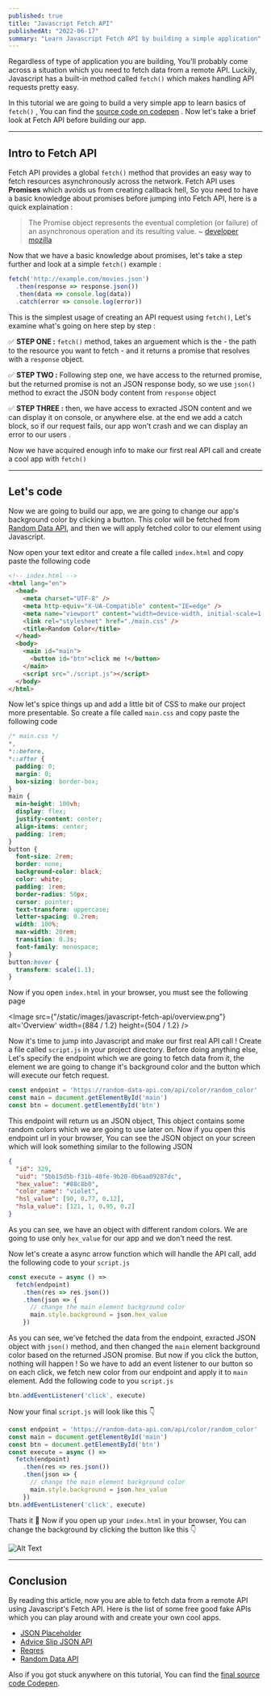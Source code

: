 ```yaml
---
published: true
title: "Javascript Fetch API"
publishedAt: "2022-06-17"
summary: "Learn Javascript Fetch API by building a simple application"
---
```


Regardless of type of application you are building, You'll probably come across
a situation which you need to fetch data from a remote API. Luckily, Javascript
has a built-in method called `fetch()` which makes handling API requests pretty
easy.

In this tutorial we are going to build a very simple app to learn basics of
`fetch()` , You can find the
[source code on codepen](https://codepen.io/zaidmukaddam/pen/zYRbQKQ) . Now let's take
a brief look at Fetch API before building our app.

---

## Intro to Fetch API

Fetch API provides a global `fetch()` method that provides an easy way to fetch
resources asynchronously across the network. Fetch API uses **Promises** which
avoids us from creating callback hell, So you need to have a basic knowledge
about promises before jumping into Fetch API, here is a quick explaination :

> The Promise object represents the eventual completion (or failure) of an
> asynchronous operation and its resulting value. ~
> [developer mozilla](https://developer.mozilla.org/en-US/docs/Web/JavaScript/Reference/Global_Objects/Promise)

Now that we have a basic knowledge about promises, let's take a step further and
look at a simple `fetch()` example :

```javascript
fetch('http://example.com/movies.json')
  .then(response => response.json())
  .then(data => console.log(data))
  .catch(error => console.log(error))
```


This is the simplest usage of creating an API request using `fetch()`, Let's
examine what's going on here step by step :

✅ **STEP ONE :** `fetch()` method, takes an arguement which is the - the path
to the resource you want to fetch - and it returns a promise that resolves with
a `response` object.

✅ **STEP TWO :** Following step one, we have access to the returned promise,
but the returned promise is not an JSON response body, so we use `json()` method
to exract the JSON body content from `response` object

✅ **STEP THREE :** then, we have access to exracted JSON content and we can
display it on console, or anywhere else. at the end we add a catch block, so if
our request fails, our app won't crash and we can display an error to our users
.

Now we have acquired enough info to make our first real API call and create a
cool app with `fetch()`

---

## Let's code

Now we are going to build our app, we are going to change our app's background
color by clicking a button. This color will be fetched from
[Random Data API](https://random-data-api.com/documentation), and then we will
apply fetched color to our element using Javascript.

Now open your text editor and create a file called `index.html` and copy paste
the following code

```html
<!-- index.html -->
<html lang="en">
  <head>
    <meta charset="UTF-8" />
    <meta http-equiv="X-UA-Compatible" content="IE=edge" />
    <meta name="viewport" content="width=device-width, initial-scale=1.0" />
    <link rel="stylesheet" href="./main.css" />
    <title>Random Color</title>
  </head>
  <body>
    <main id="main">
      <button id="btn">click me !</button>
    </main>
    <script src="./script.js"></script>
  </body>
</html>
```

Now let's spice things up and add a little bit of CSS to make our project more
presentable. So create a file called `main.css` and copy paste the following
code

```css
/* main.css */
*,
*::before,
*::after {
  padding: 0;
  margin: 0;
  box-sizing: border-box;
}
main {
  min-height: 100vh;
  display: flex;
  justify-content: center;
  align-items: center;
  padding: 1rem;
}
button {
  font-size: 2rem;
  border: none;
  background-color: black;
  color: white;
  padding: 1rem;
  border-radius: 50px;
  cursor: pointer;
  text-transform: uppercase;
  letter-spacing: 0.2rem;
  width: 100%;
  max-width: 20rem;
  transition: 0.3s;
  font-family: monospace;
}
button:hover {
  transform: scale(1.1);
}
```

Now if you open `index.html` in your browser, you must see the following page

<Image src={"/static/images/javascript-fetch-api/overview.png"} alt='Overview' width={884 / 1.2} height={504 / 1.2} />

Now it's time to jump into Javascript and make our first real API call ! Create
a file called `script.js` in your project directory. Before doing anything else,
Let's specify the endpoint which we are going to fetch data from it, the element
we are going to change it's background color and the button which will execute
our fetch request.

```javascript
const endpoint = 'https://random-data-api.com/api/color/random_color'
const main = document.getElementById('main')
const btn = document.getElementById('btn')
```

This endpoint will return us an JSON object, This object contains some random
colors which we are going to use later on. Now if you open this endpoint url in
your browser, You can see the JSON object on your screen which will look
something similar to the following JSON

```json
{
  "id": 329,
  "uid": "5bb15d5b-f31b-48fe-9b20-0b6aa09287dc",
  "hex_value": "#88c8b0",
  "color_name": "violet",
  "hsl_value": [90, 0.77, 0.12],
  "hsla_value": [121, 1, 0.95, 0.2]
}
```

As you can see, we have an object with different random colors. We are going to
use only `hex_value` for our app and we don't need the rest.

Now let's create a async arrow function which will handle the API call, add the
following code to your `script.js`

```javascript
const execute = async () =>
  fetch(endpoint)
    .then(res => res.json())
    .then(json => {
      // change the main element background color
      main.style.background = json.hex_value
    })
```

As you can see, we've fetched the data from the endpoint, exracted JSON object
with `json()` method, and then changed the `main` element background color based
on the returned JSON promise. But now if you click the button, nothing will
happen ! So we have to add an event listener to our button so on each click, we
fetch new color from our endpoint and apply it to `main` element. Add the
following code to you `script.js`

```javascript
btn.addEventListener('click', execute)
```

Now your final `script.js` will look like this 👇

```javascript
const endpoint = 'https://random-data-api.com/api/color/random_color'
const main = document.getElementById('main')
const btn = document.getElementById('btn')
const execute = async () =>
  fetch(endpoint)
    .then(res => res.json())
    .then(json => {
      // change the main element background color
      main.style.background = json.hex_value
    })
btn.addEventListener('click', execute)
```

Thats it 🎉 Now if you open up your `index.html` in your browser, You can change
the background by clicking the button like this 👇

![Alt Text](https://res.cloudinary.com/dakts9ect/image/upload/v1649854595/blog-images/ezgif-2-e6106d5fa1_ughgzu.gif)

---

## Conclusion

By reading this article, now you are able to fetch data from a remote API using
Javascript's Fetch API. Here is the list of some free good fake APIs which you
can play around with and create your own cool apps.

- [JSON Placeholder](https://jsonplaceholder.typicode.com/)
- [Advice Slip JSON API](https://api.adviceslip.com/)
- [Reqres](https://reqres.in/)
- [Random Data API](https://random-data-api.com/)

Also if you got stuck anywhere on this tutorial, You can find the
[final source code Codepen](https://codepen.io/zaidmukaddam/pen/zYRbQKQ).
